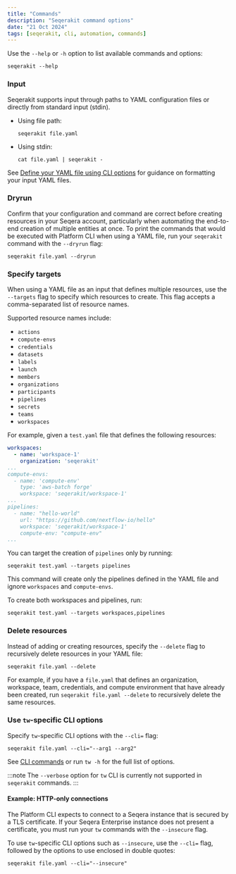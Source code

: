 ```yaml
---
title: "Commands"
description: "Seqerakit command options"
date: "21 Oct 2024"
tags: [seqerakit, cli, automation, commands]
---
```


Use the `--help` or `-h` option to list available commands and options:

```shell-session
seqerakit --help
```

### Input

Seqerakit supports input through paths to YAML configuration files or directly from standard input (stdin).

- Using file path:

    ```shell-session
    seqerakit file.yaml
    ```

- Using stdin:

    ```shell-session
    cat file.yaml | seqerakit -
    ```

See [Define your YAML file using CLI options](#define-your-yaml-file-using-cli-options) for guidance on formatting your input YAML files.

### Dryrun

Confirm that your configuration and command are correct before creating resources in your Seqera account, particularly when automating the end-to-end creation of multiple entities at once. To print the commands that would be executed with Platform CLI when using a YAML file, run your `seqerakit` command with the `--dryrun` flag:

```shell-session
seqerakit file.yaml --dryrun
```

### Specify targets

When using a YAML file as an input that defines multiple resources, use the `--targets` flag to specify which resources to create. This flag accepts a comma-separated list of resource names. 

Supported resource names include:

- `actions`
- `compute-envs`
- `credentials`
- `datasets`
- `labels`
- `launch`
- `members`
- `organizations`
- `participants`
- `pipelines`
- `secrets`
- `teams`
- `workspaces`

For example, given a `test.yaml` file that defines the following resources:

```yaml
workspaces:
  - name: 'workspace-1'
    organization: 'seqerakit'
...
compute-envs:
  - name: 'compute-env'
    type: 'aws-batch forge'
    workspace: 'seqerakit/workspace-1'
...
pipelines:
  - name: "hello-world"
    url: "https://github.com/nextflow-io/hello"
    workspace: 'seqerakit/workspace-1'
    compute-env: "compute-env"
...
```

You can target the creation of `pipelines` only by running:

```shell-session
seqerakit test.yaml --targets pipelines
```

This command will create only the pipelines defined in the YAML file and ignore `workspaces` and `compute-envs`.

To create both workspaces and pipelines, run:

```shell-session
seqerakit test.yaml --targets workspaces,pipelines
```

### Delete resources

Instead of adding or creating resources, specify the `--delete` flag to recursively delete resources in your YAML file:

```shell-session
seqerakit file.yaml --delete
```

For example, if you have a `file.yaml` that defines an organization, workspace, team, credentials, and compute environment that have already been created, run `seqerakit file.yaml --delete` to recursively delete the same resources.

### Use `tw`-specific CLI options

Specify `tw`-specific CLI options with the `--cli=` flag:

```shell-session
seqerakit file.yaml --cli="--arg1 --arg2"
```

See [CLI commands](../cli/commands.mdx) or run `tw -h` for the full list of options.

:::note
The `--verbose` option for `tw` CLI is currently not supported in `seqerakit` commands.
:::

#### Example: HTTP-only connections

The Platform CLI expects to connect to a Seqera instance that is secured by a TLS certificate. If your Seqera Enterprise instance does not present a certificate, you must run your `tw` commands with the `--insecure` flag.

To use `tw`-specific CLI options such as `--insecure`, use the `--cli=` flag, followed by the options to use enclosed in double quotes:

```shell-session
seqerakit file.yaml --cli="--insecure"
```
